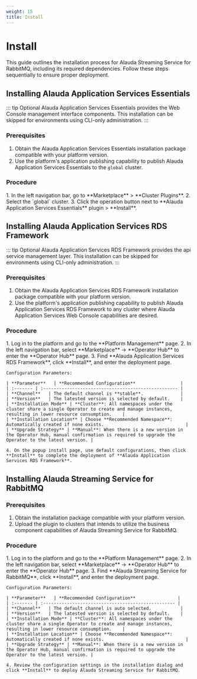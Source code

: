 ```yaml
---
weight: 15
title: Install
---
```


# Install

This guide outlines the installation process for Alauda Streaming Service for RabbitMQ, including its required dependencies. Follow these steps sequentially to ensure proper deployment.

## Installing Alauda Application Services Essentials

::: tip Optional
Alauda Application Services Essentials provides the Web Console management interface components. This installation can be skipped for environments using CLI-only administration.
:::

### Prerequisites

1. Obtain the Alauda Application Services Essentials installation package compatible with your platform version.
2. Use the platform's application publishing capability to publish Alauda Application Services Essentials to the `global` cluster.

### Procedure

<Tabs>
  <Tab label="Web Console">
    1. In the left navigation bar, go to **Marketplace** > **Cluster Plugins**.
    2. Select the `global` cluster.
    3. Click the operation button next to **Alauda Application Services Essentials** plugin > **Install**.
  </Tab>
</Tabs>

## Installing Alauda Application Services RDS Framework

::: tip Optional
Alauda Application Services RDS Framework provides the api service management layer. This installation can be skipped for environments using CLI-only administration.
:::

### Prerequisites

1. Obtain the Alauda Application Services RDS Framework installation package compatible with your platform version.
2. Use the platform's application publishing capability to publish Alauda Application Services RDS Framework to any cluster where Alauda Application Services Web Console capabilities are desired.

### Procedure

<Tabs>
  <Tab label="Web Console">
    1. Log in to the platform and go to the **Platform Management** page.
    2. In the left navigation bar, select **Marketplace** -> **Operator Hub** to enter the **Operator Hub** page.
    3. Find **Alauda Application Services RDS Framework**, click **Install**, and enter the deployment page.

    Configuration Parameters:

    | **Parameter**   | **Recommended Configuration**                 |
    | :------- | :--------------------------------------------------- |
    | **Channel**   | The default channel is **stable**.              |
    | **Version**   | The latested version is selected by default.    |
    | **Installation Mode** | **Cluster**: All namespaces under the cluster share a single Operator to create and manage instances, resulting in lower resource consumption.    |
    | **Installation Location** | Choose **Recommended Namespace**: Automatically created if none exists.                               |
    | **Upgrade Strategy** | **Manual**: When there is a new version in the Operator Hub, manual confirmation is required to upgrade the Operator to the latest version. |

    4. On the popup install page, use default configurations, then click **Install** to complete the deployment of **Alauda Application Services RDS Framework**.
  </Tab>
</Tabs>

## Installing Alauda Streaming Service for RabbitMQ

### Prerequisites

1. Obtain the installation package compatible with your platform version.
2. Upload the plugin to clusters that intends to utilize the business component capabilities of Alauda Streaming Service for RabbitMQ.

### Procedure

<Tabs>
  <Tab label="Web Console">
    1. Log in to the platform and go to the **Platform Management** page.
    2. In the left navigation bar, select **Marketplace** -> **Operator Hub** to enter the **Operator Hub** page.
    3. Find **Alauda Streaming Service for RabbitMQ**, click **Install**, and enter the deployment page.

    Configuration Parameters:

    | **Parameter**   | **Recommended Configuration**                |
    | :------- | :-------------------------------------------------- |
    | **Channel**   | The default channel is auto selected.           |
    | **Version**   | The latested version is selected by default.    |
    | **Installation Mode** | **Cluster**: All namespaces under the cluster share a single Operator to create and manage instances, resulting in lower resource consumption.    |
    | **Installation Location** | Choose **Recommended Namespace**: Automatically created if none exists.                               |
    | **Upgrade Strategy** | **Manual**: When there is a new version in the Operator Hub, manual confirmation is required to upgrade the Operator to the latest version. |

    4. Review the configuration settings in the installation dialog and click **Install** to deploy Alauda Streaming Service for RabbitMQ.
  </Tab>
</Tabs>
